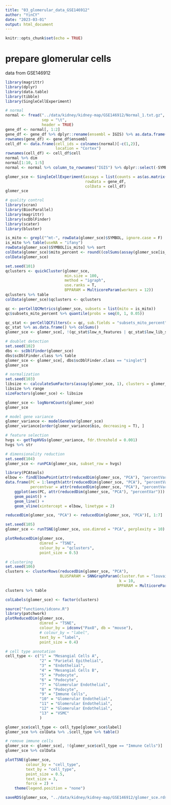 ```yaml
---
title: "03_glomerular_data_GSE146912"
author: "YinCY"
date: "2023-03-01"
output: html_document
---
```


```r
knitr::opts_chunk$set(echo = TRUE)
```

# prepare glomerular cells
data from GSE146912
```r
library(magrittr)
library(dplyr)
library(data.table)
library(tibble)
library(SingleCellExperiment)

# normal
normal <- fread("../data/kidney/kidney-map/GSE146912/Normal_1.txt.gz", 
                sep = "\t", 
                header = TRUE)
gene_df <- normal[, 1:2]
gene_df <- gene_df %>% dplyr::rename(ensembl = IGIS) %>% as.data.frame()
rownames(gene_df) <- gene_df$ensembl
cell_df <- data.frame(cell_ids = colnames(normal)[-c(1,2)], 
                      location = "Cortex")
rownames(cell_df) <- cell_df$cell
normal %>% dim
normal[1:10, 1:5]
normal <- normal %>% column_to_rownames("IGIS") %>% dplyr::select(-SYMBOL)

glomer_sce <- SingleCellExperiment(assays = list(counts = as(as.matrix(normal), "CsparseMatrix")), 
                                   rowData = gene_df, 
                                   colData = cell_df)
glomer_sce
```

```r
# quality control
library(scran)
library(BiocParallel)
library(magrittr)
library(scDblFinder)
library(scater)
library(bluster)

is_mito <- grepl("^mt-", rowData(glomer_sce)$SYMBOL, ignore.case = F)
is_mito %>% table(useNA = "ifany")
rowData(glomer_sce)$SYMBOL[is_mito] %>% sort
colData(glomer_sce)$mito_percent <- round((colSums(assay(glomer_sce[is_mito, ], 1)) / colSums(assay(glomer_sce, 1))) * 100, digits = 3)
colData(glomer_sce)

set.seed(101)
qclusters <- quickCluster(glomer_sce, 
                          min.size = 100, 
                          method = "igraph", 
                          use.ranks = T, 
                          BPPARAM = MulticoreParam(workers = 12))
qclusters %>% table
colData(glomer_sce)$qclusters <- qclusters

qc <- perCellQCMetrics(glomer_sce, subsets = list(mito = is_mito))
qc$subsets_mito_percent %>% quantile(probs = seq(0, 1, 0.05))

qc_stat <- perCellQCFilters(x = qc, sub.fields = "subsets_mito_percent")
qc_stat %>% as.data.frame() %>% colSums()
glomer_sce <- glomer_sce[, !(qc_stat$low_n_features | qc_stat$low_lib_size | qc$subsets_mito_percent > 5)]
```

```r
# doublet detection
set.seed(102)
dbs <- scDblFinder(glomer_sce)
dbs$scDblFinder.class %>% table
glomer_sce <- glomer_sce[, dbs$scDblFinder.class == "singlet"]
glomer_sce
```


```r
# normalization
set.seed(103)
libsize <- calculateSumFactors(assay(glomer_sce, 1), clusters = glomer_sce$qclusters)
libsize %>% range
sizeFactors(glomer_sce) <- libsize

glomer_sce <- logNormCounts(glomer_sce)
glomer_sce
```


```r
# model gene variance
glomer_variance <- modelGeneVar(glomer_sce)
glomer_variance[order(glomer_variance$bio, decreasing = T), ]

# feature selection
hvgs <- getTopHVGs(glomer_variance, fdr.threshold = 0.001)
hvgs %>% str
```


```r
# dimensionality reduction
set.seed(104)
glomer_sce <- runPCA(glomer_sce, subset_row = hvgs)

library(PCAtools)
elbow <- findElbowPoint(attr(reducedDim(glomer_sce, "PCA"), "percentVar"))
data.frame(PC = 1:length(attr(reducedDim(glomer_sce, "PCA"), "percentVar")), 
           percentvar = attr(reducedDim(glomer_sce, "PCA"), "percentVar")) %>% 
    ggplot(aes(PC, attr(reducedDim(glomer_sce, "PCA"), "percentVar"))) +
    geom_point() +
    geom_line() +
    geom_vline(xintercept = elbow, linetype = 2)

reducedDim(glomer_sce, "PCA") <- reducedDim(glomer_sce, "PCA")[, 1:7]

set.seed(105)
glomer_sce <- runTSNE(glomer_sce, use.dimred = "PCA", perplexity = 10)

plotReducedDim(glomer_sce, 
               dimred = "TSNE", 
               colour_by = "qclusters", 
               point_size = 0.5)
```


```r
# clustering
set.seed(106)
clusters <- clusterRows(reducedDim(glomer_sce, "PCA"), 
                        BLUSPARAM = SNNGraphParam(cluster.fun = "louvain", 
                                                  k = 10,
                                                 BPPARAM = MulticoreParam(10)))
clusters %>% table

colLabels(glomer_sce) <- factor(clusters)
```


```r
source("functions/idconv.R")
library(patchwork)
plotReducedDim(glomer_sce, 
               dimred = "TSNE", 
               colour_by = idconv("Pax8", db = "mouse"),
               # colour_by = "label",
               text_by = "label", 
               point_size = 0.4)

```

```r
# cell type annotation
cell_type <- c("1" = "Mesangial Cells A", 
               "2" = "Parietal Epithelial", 
               "3" = "Endothelial",
               "4" = "Mesangial Cells B",
               "5" = "Podocyte", 
               "6" = "Podocyte",
               "7" = "Glomerular Endothelial", 
               "8" = "Podocyte", 
               "9" = "Immune Cells", 
               "10" = "Glomerular Endothelial", 
               "11" = "Glomerular Endothelial",
               "12" = "Glomerular Endothelial", 
               "13" = "VSMC"
               )

glomer_sce$cell_type <- cell_type[glomer_sce$label]
glomer_sce %>% colData %>% .$cell_type %>% table()

# remove immune cells
glomer_sce <- glomer_sce[, !(glomer_sce$cell_type == "Immune Cells")]
glomer_sce %>% colData
```


```r
plotTSNE(glomer_sce, 
         colour_by = "cell_type", 
         text_by = "cell_type", 
         point_size = 0.5, 
         text_size = 3, 
         force = 2) +
    theme(legend.position = "none")

saveRDS(glomer_sce, "../data/kidney/kidney-map/GSE146912/glomer_sce.rds")
```

